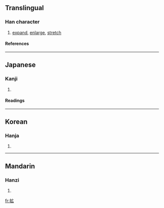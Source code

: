 {{see|擴}}

==Translingual==
===Han character===
{{Han char|rn=64|rad=手|as=05|sn=8|four=|canj=手戈戈 (QII)}}
# [[expand]], [[enlarge]], [[stretch]]
====References====
{{Han ref|kx=0427.161|dkj=11985|dj=0776.120|hdz=31857.021|uh=62E1|ud=25313}}
----
==Japanese==
===Kanji===
{{ja-kanji|grade=6|rs=手05}}
# {{defn|Japanese}} 
====Readings====
{{ja-readings|on=[[かく]] (kaku)|kun=[[ひろがる]] (hirogaru), [[ひろげる]] (hirogeru), [[ひろめる]] (hiromeru)}}
----
==Korean==
===Hanja===
{{ko-hanja|hangeul=[[확]], [[광]]|eumhun=|rv=hwak, gwang|mr=hwak, kwang|y=hwak, kwang}}
# {{defn|Korean}}
----
==Mandarin==
===Hanzi===
{{cmn-hanzi|pin=[[kuò]] ([[kuo4]])|wg=k'uo<sup>4</sup>}}
# {{defn|Mandarin}}

[[fr:拡]]